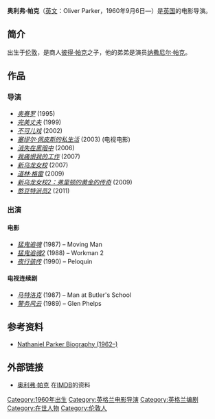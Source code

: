 {{Infobox person
| name = 奥利弗·帕克
| image = 
| caption = 
| birth_date = {{birth date and age|df=yes|1960|9|6}}
| birth_place = [[英国|英国]][[伦敦|伦敦]]
}}

'''奥利弗·帕克'''（[[英文|英文]]：Oliver Parker，1960年9月6日—）是[[英国|英国]]的电影导演。

== 简介 ==
出生于[[伦敦|伦敦]]，是商人[[彼得·帕克|彼得·帕克]]之子，他的弟弟是演员[[纳撒尼尔·帕克|纳撒尼尔·帕克]]。

== 作品 ==
=== 导演 ===
*''[[奥赛罗(1995年电影)|奥赛罗]]'' (1995)
*''[[完美丈夫(1999年电影)|完美丈夫]]'' (1999)
*''[[不可儿戏(2002年电影)|不可儿戏]]'' (2002)
*''[[塞缪尔·佩皮斯的私生活|塞缪尔·佩皮斯的私生活]]'' (2003) (电视电影)
*''[[消逝于黑暗中(2006年电影)|消失在黑暗中]]'' (2006)
*''[[我痛恨我的工作|我痛恨我的工作]]'' (2007)
*''[[新乌龙女校|新乌龙女校]]'' (2007)
*''[[墮落美少年|道林·格雷]]'' (2009)
*''[[新乌龙女校2：弗里顿的黄金的传奇|新乌龙女校2：弗里顿的黄金的传奇]]'' (2009)
*''[[憨豆特派员2|憨豆特派员2]]'' (2011)

=== 出演 ===
==== 电影 ====
*''[[猛鬼追魂|猛鬼追魂]]'' (1987) – Moving Man
*''[[猛鬼追魂2|猛鬼追魂2]]'' (1988) – Workman 2
*''[[夜行骇传|夜行骇传]]'' (1990) – Peloquin
==== 电视连续剧 ====
*''[[马特洛克(电视剧)|马特洛克]]'' (1987) – Man at Butler's School
*''[[警务风云|警务风云]]'' (1989) – Glen Phelps

== 参考资料 ==
* [http://www.filmreference.com/film/52/Nathaniel-Parker.html Nathaniel Parker Biography (1962–)]{{Wayback|url=http://www.filmreference.com/film/52/Nathaniel-Parker.html |date=20180930060450 }}

== 外部链接 ==
* [http://www.imdb.com/name/nm0662529/ 奥利弗·帕克] {{Wayback|url=http://www.imdb.com/name/nm0662529/ |date=20210308144231 }}在[[IMDB|IMDB]]的资料

{{Authority control}}
{{DEFAULTSORT:Parker, Oliver}}
[[Category:1960年出生|Category:1960年出生]]
[[Category:英格兰电影导演|Category:英格兰电影导演]]
[[Category:英格兰编剧|Category:英格兰编剧]]
[[Category:在世人物|Category:在世人物]]
[[Category:伦敦人|Category:伦敦人]]